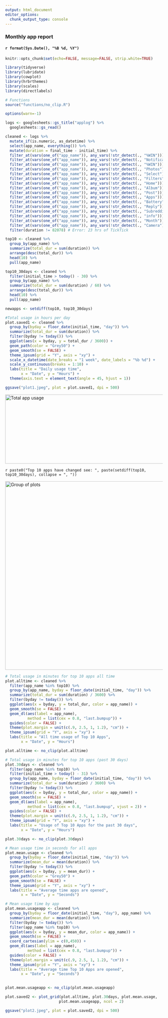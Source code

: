 ```yaml
---
output: html_document
editor_options:
  chunk_output_type: console
---
```

<div align="right">
### Monthly app report
#### `r format(Sys.Date(), "%B %d, %Y")`
</div>
```r
knitr::opts_chunk$set(echo=FALSE, message=FALSE, strip.white=TRUE)

library(tidyverse)
library(lubridate)
library(cowplot)
library(hrbrthemes)
library(scales)
library(directlabels)

# Functions
source("functions/no_clip.R")

options(warn=-1)
```

```r
logs <- googlesheets::gs_title("applog") %>% 
  googlesheets::gs_read() 

cleaned <- logs %>% 
  mutate_if(is.numeric, as_datetime) %>% 
  select(app_name, everything()) %>% 
  mutate(duration = final_time - initial_time) %>% 
  filter_at(vars(one_of("app_name")), any_vars(!str_detect(., "%WIN"))) %>% 
  filter_at(vars(one_of("app_name")), any_vars(!str_detect(., "Notification"))) %>% 
  filter_at(vars(one_of("app_name")), any_vars(!str_detect(., "%WIN"))) %>% 
  filter_at(vars(one_of("app_name")), any_vars(!str_detect(., "Photos"))) %>% 
  filter_at(vars(one_of("app_name")), any_vars(!str_detect(., "Select"))) %>% 
  filter_at(vars(one_of("app_name")), any_vars(!str_detect(., "Filters"))) %>% 
  filter_at(vars(one_of("app_name")), any_vars(!str_detect(., "Home"))) %>% 
  filter_at(vars(one_of("app_name")), any_vars(!str_detect(., "Album"))) %>% 
  filter_at(vars(one_of("app_name")), any_vars(!str_detect(., "Post"))) %>% 
  filter_at(vars(one_of("app_name")), any_vars(!str_detect(., "Apps"))) %>% 
  filter_at(vars(one_of("app_name")), any_vars(!str_detect(., "Battery"))) %>% 
  filter_at(vars(one_of("app_name")), any_vars(!str_detect(., "Reply"))) %>% 
  filter_at(vars(one_of("app_name")), any_vars(!str_detect(., "Subreddit"))) %>% 
  filter_at(vars(one_of("app_name")), any_vars(!str_detect(., "info"))) %>% 
  filter_at(vars(one_of("app_name")), any_vars(!str_detect(., "Month"))) %>% 
  filter_at(vars(one_of("app_name")), any_vars(!str_detect(., "Camera"))) %>% 
  filter(duration != 82078) # Error: 23 hrs of TickTick

```

```r
top10 <- cleaned %>% 
  group_by(app_name) %>% 
  summarize(total_dur = sum(duration)) %>% 
  arrange(desc(total_dur)) %>% 
  head(10) %>% 
  pull(app_name)

top10_30days <- cleaned %>% 
  filter(initial_time > today() - 30) %>% 
  group_by(app_name) %>% 
  summarize(total_dur = sum(duration) / 60) %>% 
  arrange(desc(total_dur)) %>% 
  head(10) %>% 
  pull(app_name)

newapps <- setdiff(top10, top10_30days)
```

```r
#Total usage in hours per day
plot.saved1 <- cleaned %>%
  group_by(byday = floor_date(initial_time, "day")) %>%
  summarize(total_dur = sum(duration)) %>%
  filter(byday != today()) %>% 
  ggplot(aes(x = byday, y = total_dur / 3600)) + 
  geom_path(color = "Grey50") + 
  geom_smooth(se = FALSE) + 
  theme_ipsum(grid = "Y", axis = "xy") + 
  scale_x_datetime(date_breaks = "1 week", date_labels = "%b %d") +
  scale_y_continuous(breaks = 1:10) +
  labs(title = "Daily usage time",
       x = "Date", y = "Hours") + 
  theme(axis.text = element_text(angle = 45, hjust = 1))

ggsave("plot1.jpeg", plot = plot.saved1, dpi = 500)
```
<img src="plot1.jpeg" alt="Total app usage" height="220" width="600">

`r paste0("Top 10 apps have changed see: ", paste(setdiff(top10, top10_30days), collapse = ", "))`

<img src="plot2.jpeg" alt="Group of plots" height="600" width="600">
```r
# Total usage in minutes for top 10 apps all time
plot.alltime <- cleaned %>%
  filter(app_name %in% top10) %>% 
  group_by(app_name, byday = floor_date(initial_time, "day")) %>%
  summarize(total_dur = sum(duration) / 3600) %>%
  filter(byday != today()) %>% 
  ggplot(aes(x = byday, y = total_dur, color = app_name)) + 
  geom_smooth(se = FALSE) + 
  geom_dl(aes(label = app_name),
          method = list(cex = 0.8, "last.bumpup")) +
  guides(color = FALSE) +
  theme(plot.margin = unit(c(.9, 2.5, 1, 1.2), "cm")) +
  theme_ipsum(grid = "Y", axis = "xy") +
  labs(title = "All time usage of Top 10 Apps",
       x = "Date", y = "Hours")

plot.alltime <- no_clip(plot.alltime)

# Total usage in minutes for top 10 apps (past 30 days)
plot.30days <- cleaned %>%
  filter(app_name %in% top10) %>%
  filter(initial_time > today() - 31) %>% 
  group_by(app_name, byday = floor_date(initial_time, "day")) %>%
  summarize(total_dur = sum(duration) / 3600) %>%
  filter(byday != today()) %>% 
  ggplot(aes(x = byday, y = total_dur, color = app_name)) + 
  geom_smooth(se = FALSE) + 
  geom_dl(aes(label = app_name),
          method = list(cex = 0.8, "last.bumpup", vjust = 2)) +
  guides(color = FALSE) +
  theme(plot.margin = unit(c(.9, 2.5, 1, 1.2), "cm")) +
  theme_ipsum(grid = "Y", axis = "xy") + 
  labs(title = "Usage of Top 10 Apps for the past 30 days",
       x = "Date", y = "Hours") 

plot.30days <- no_clip(plot.30days)

# Mean usage time in seconds for all apps
plot.mean.usage <- cleaned %>%
  group_by(byday = floor_date(initial_time, "day")) %>%
  summarize(mean_dur = mean(duration)) %>%
  filter(byday != today()) %>% 
  ggplot(aes(x = byday, y = mean_dur)) + 
  geom_path(color = "Grey50") + 
  geom_smooth(se = FALSE) + 
  theme_ipsum(grid = "Y", axis = "xy") + 
  labs(title = "Average time apps are opened",
       x = "Date", y = "Seconds") 

# Mean usage time by app
plot.mean.usageapp <- cleaned %>%
  group_by(byday = floor_date(initial_time, "day"), app_name) %>%
  summarize(mean_dur = mean(duration)) %>%
  filter(byday != today()) %>% 
  filter(app_name %in% top10) %>%
  ggplot(aes(x = byday, y = mean_dur, color = app_name)) + 
  geom_smooth(se = FALSE) + 
  coord_cartesian(ylim = c(0,450)) +
  geom_dl(aes(label = app_name),
          method = list(cex = 0.8, "last.bumpup")) +
  guides(color = FALSE) +
  theme(plot.margin = unit(c(.9, 2.5, 1, 1.2), "cm")) +
  theme_ipsum(grid = "Y", axis = "xy") + 
  labs(title = "Average time Top 10 Apps are opened",
       x = "Date", y = "Seconds") 
  

plot.mean.usageapp <- no_clip(plot.mean.usageapp)

plot.saved2 <- plot_grid(plot.alltime, plot.30days, plot.mean.usage, 
                        plot.mean.usageapp, ncol = 2)

ggsave("plot2.jpeg", plot = plot.saved2, dpi = 500)
```

